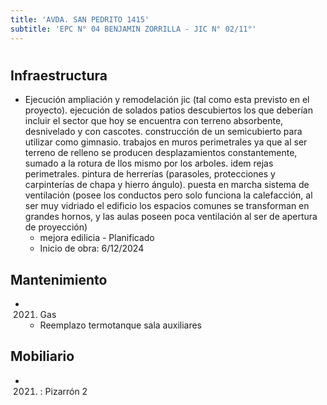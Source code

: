 ```yaml
---
title: 'AVDA. SAN PEDRITO 1415'
subtitle: 'EPC N° 04 BENJAMIN ZORRILLA - JIC N° 02/11°'
---
```


#
## Infraestructura

* Ejecución ampliación y remodelación jic (tal como esta previsto en el proyecto). ejecución de solados patios descubiertos los que deberían incluir el sector que hoy se encuentra con terreno absorbente, desnivelado y con cascotes. construcción de un semicubierto para utilizar como gimnasio. trabajos en muros perimetrales ya que al ser terreno de relleno se producen desplazamientos constantemente, sumado a la rotura de llos mismo por los arboles. idem rejas perimetrales. pintura de herrerías (parasoles, protecciones y carpinterías de chapa y hierro ángulo). puesta en marcha sistema de ventilación (posee los conductos pero solo funciona la calefacción, al ser muy vidriado el edificio los espacios comunes se transforman en grandes hornos, y las aulas poseen poca ventilación al ser de apertura de proyección) 
    + mejora edilicia - Planificado 
    + Inicio de obra: 6/12/2024 






## Mantenimiento

*  (2021) Gas 
    + Reemplazo termotanque sala auxiliares





## Mobiliario

*  (2021) : Pizarrón 2 



